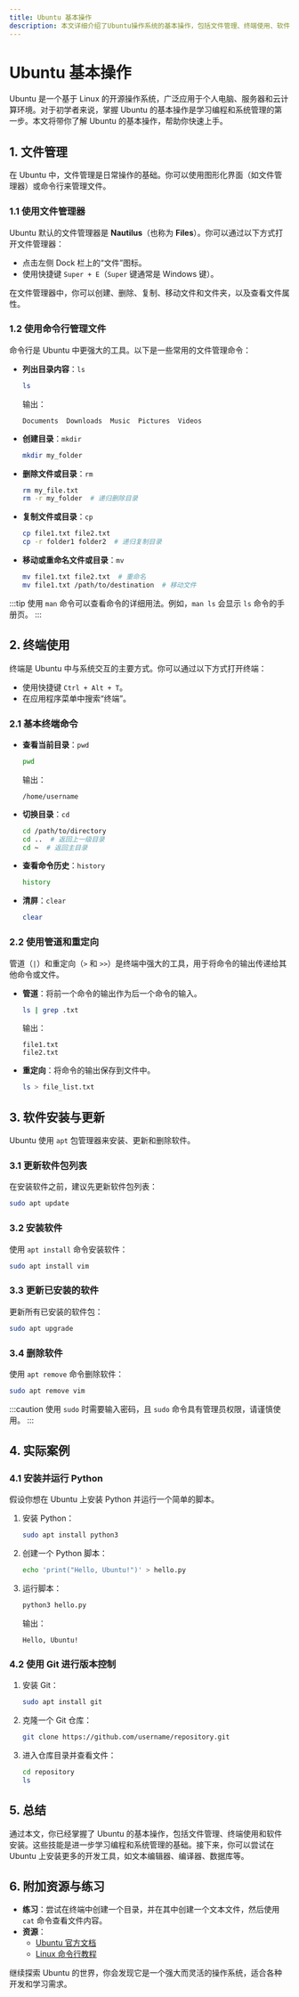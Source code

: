```yaml
---
title: Ubuntu 基本操作
description: 本文详细介绍了Ubuntu操作系统的基本操作，包括文件管理、终端使用、软件安装等，适合初学者快速上手。
---
```


# Ubuntu 基本操作

Ubuntu 是一个基于 Linux 的开源操作系统，广泛应用于个人电脑、服务器和云计算环境。对于初学者来说，掌握 Ubuntu 的基本操作是学习编程和系统管理的第一步。本文将带你了解 Ubuntu 的基本操作，帮助你快速上手。

## 1. 文件管理

在 Ubuntu 中，文件管理是日常操作的基础。你可以使用图形化界面（如文件管理器）或命令行来管理文件。

### 1.1 使用文件管理器

Ubuntu 默认的文件管理器是 **Nautilus**（也称为 **Files**）。你可以通过以下方式打开文件管理器：

- 点击左侧 Dock 栏上的“文件”图标。
- 使用快捷键 `Super + E`（`Super` 键通常是 Windows 键）。

在文件管理器中，你可以创建、删除、复制、移动文件和文件夹，以及查看文件属性。

### 1.2 使用命令行管理文件

命令行是 Ubuntu 中更强大的工具。以下是一些常用的文件管理命令：

- **列出目录内容**：`ls`
  ```bash
  ls
  ```
  输出：
  ```
  Documents  Downloads  Music  Pictures  Videos
  ```

- **创建目录**：`mkdir`
  ```bash
  mkdir my_folder
  ```

- **删除文件或目录**：`rm`
  ```bash
  rm my_file.txt
  rm -r my_folder  # 递归删除目录
  ```

- **复制文件或目录**：`cp`
  ```bash
  cp file1.txt file2.txt
  cp -r folder1 folder2  # 递归复制目录
  ```

- **移动或重命名文件或目录**：`mv`
  ```bash
  mv file1.txt file2.txt  # 重命名
  mv file1.txt /path/to/destination  # 移动文件
  ```

:::tip
使用 `man` 命令可以查看命令的详细用法。例如，`man ls` 会显示 `ls` 命令的手册页。
:::

## 2. 终端使用

终端是 Ubuntu 中与系统交互的主要方式。你可以通过以下方式打开终端：

- 使用快捷键 `Ctrl + Alt + T`。
- 在应用程序菜单中搜索“终端”。

### 2.1 基本终端命令

- **查看当前目录**：`pwd`
  ```bash
  pwd
  ```
  输出：
  ```
  /home/username
  ```

- **切换目录**：`cd`
  ```bash
  cd /path/to/directory
  cd ..  # 返回上一级目录
  cd ~  # 返回主目录
  ```

- **查看命令历史**：`history`
  ```bash
  history
  ```

- **清屏**：`clear`
  ```bash
  clear
  ```

### 2.2 使用管道和重定向

管道（`|`）和重定向（`>` 和 `>>`）是终端中强大的工具，用于将命令的输出传递给其他命令或文件。

- **管道**：将前一个命令的输出作为后一个命令的输入。
  ```bash
  ls | grep .txt
  ```
  输出：
  ```
  file1.txt
  file2.txt
  ```

- **重定向**：将命令的输出保存到文件中。
  ```bash
  ls > file_list.txt
  ```

## 3. 软件安装与更新

Ubuntu 使用 `apt` 包管理器来安装、更新和删除软件。

### 3.1 更新软件包列表

在安装软件之前，建议先更新软件包列表：
```bash
sudo apt update
```

### 3.2 安装软件

使用 `apt install` 命令安装软件：
```bash
sudo apt install vim
```

### 3.3 更新已安装的软件

更新所有已安装的软件包：
```bash
sudo apt upgrade
```

### 3.4 删除软件

使用 `apt remove` 命令删除软件：
```bash
sudo apt remove vim
```

:::caution
使用 `sudo` 时需要输入密码，且 `sudo` 命令具有管理员权限，请谨慎使用。
:::

## 4. 实际案例

### 4.1 安装并运行 Python

假设你想在 Ubuntu 上安装 Python 并运行一个简单的脚本。

1. 安装 Python：
   ```bash
   sudo apt install python3
   ```

2. 创建一个 Python 脚本：
   ```bash
   echo 'print("Hello, Ubuntu!")' > hello.py
   ```

3. 运行脚本：
   ```bash
   python3 hello.py
   ```
   输出：
   ```
   Hello, Ubuntu!
   ```

### 4.2 使用 Git 进行版本控制

1. 安装 Git：
   ```bash
   sudo apt install git
   ```

2. 克隆一个 Git 仓库：
   ```bash
   git clone https://github.com/username/repository.git
   ```

3. 进入仓库目录并查看文件：
   ```bash
   cd repository
   ls
   ```

## 5. 总结

通过本文，你已经掌握了 Ubuntu 的基本操作，包括文件管理、终端使用和软件安装。这些技能是进一步学习编程和系统管理的基础。接下来，你可以尝试在 Ubuntu 上安装更多的开发工具，如文本编辑器、编译器、数据库等。

## 6. 附加资源与练习

- **练习**：尝试在终端中创建一个目录，并在其中创建一个文本文件，然后使用 `cat` 命令查看文件内容。
- **资源**：
  - [Ubuntu 官方文档](https://ubuntu.com/tutorials)
  - [Linux 命令行教程](https://linuxcommand.org/)

继续探索 Ubuntu 的世界，你会发现它是一个强大而灵活的操作系统，适合各种开发和学习需求。